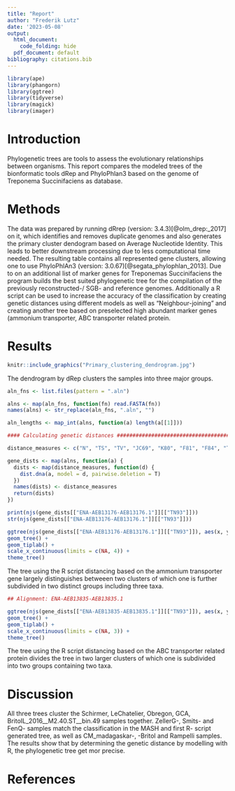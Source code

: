 ```yaml
---
title: "Report"
author: "Frederik Lutz"
date: '2023-05-08'
output:
  html_document:
    code_folding: hide
  pdf_document: default
bibliography: citations.bib
---
```

```r
library(ape)
library(phangorn)
library(ggtree)
library(tidyverse)
library(magick)
library(imager)
```


# Introduction 
Phylogenetic trees are tools to assess the evolutionary relationships between organisms. This report compares the modeled trees of the bionformatic tools dRep and PhyloPhlan3 based on the genome of Treponema Succinifaciens as database.


# Methods
The data was prepared by running dRrep (version: 3.4.3)[@olm_drep:_2017] on it, which identifies and removes duplicate genomes and also generates the primary cluster dendogram based on Average Nucleotide Identity. This leads to better downstream processing due to less computational time needed. The resulting table contains all represented gene clusters, allowing one to use PhyloPhlAn3 (version: 3.0.67)[@segata_phylophlan_2013]. Due to on an additional list of marker genes for Treponemas Succinifaciens the program builds the best suited phylogenetic tree for the compilation of the previously reconstructed-/ SGB- and reference genomes. Additionally a R script can be used to increase the accuracy of the classification by creating genetic distances using different models as well as "Neighbour-joining" and creating another tree based on preselected high abundant marker genes (ammonium transporter, ABC transporter related protein.       


# Results

```r
knitr::include_graphics("Primary_clustering_dendrogram.jpg")

```



The dendrogram by dRep clusters the samples into three major groups.

```r
aln_fns <- list.files(pattern = ".aln")

alns <- map(aln_fns, function(fn) read.FASTA(fn))
names(alns) <- str_replace(aln_fns, ".aln", "")

aln_lengths <- map_int(alns, function(a) length(a[[1]]))

#### Calculating genetic distances #############################################

distance_measures <- c("N", "TS", "TV", "JC69", "K80", "F81", "F84", "TN93")

gene_dists <- map(alns, function(a) {
  dists <- map(distance_measures, function(d) {
    dist.dna(a, model = d, pairwise.deletion = T)
  })
  names(dists) <- distance_measures
  return(dists)
})

print(njs(gene_dists[["ENA-AEB13176-AEB13176.1"]][["TN93"]]))
str(njs(gene_dists[["ENA-AEB13176-AEB13176.1"]][["TN93"]]))

ggtree(njs(gene_dists[["ENA-AEB13176-AEB13176.1"]][["TN93"]]), aes(x, y)) +
geom_tree() +
geom_tiplab() +
scale_x_continuous(limits = c(NA, 4)) +
theme_tree()
```






The tree using the R script distancing based on the ammonium transporter gene largely distinguishes betweeen two clusters of which one is further subdivided in two distinct groups including three taxa.

```r
## Alignment: ENA-AEB13835-AEB13835.1

ggtree(njs(gene_dists[["ENA-AEB13835-AEB13835.1"]][["TN93"]]), aes(x, y)) +
geom_tree() +
geom_tiplab() +
scale_x_continuous(limits = c(NA, 3)) +
theme_tree()
```




The tree using the R script distancing based on the ABC transporter related protein divides the tree in two larger clusters of which one is subdivided into two groups containing two taxa.



# Discussion
All three trees cluster the Schirmer, LeChatelier, Obregon, GCA, BritoIL_2016__M2.40.ST__bin.49 samples together. ZellerG-, Smits- and FenQ- samples match the classification in the MASH and first R- script generated tree, as well as CM_madagaskar-, -Britol and Rampelli samples. The results show that by determining the genetic distance by modelling with R, the phylogenetic tree get mor precise.   

# References